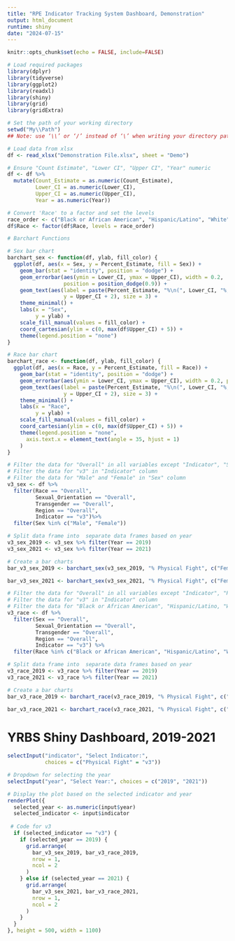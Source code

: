 ---
title: "RPE Indicator Tracking System Dashboard, Demonstration"
output: html_document
runtime: shiny
date: "2024-07-15"
---

```{r setup, include=FALSE}
knitr::opts_chunk$set(echo = FALSE, include=FALSE)

# Load required packages
library(dplyr)
library(tidyverse)
library(ggplot2)
library(readxl)
library(shiny)
library(grid)
library(gridExtra)

# Set the path of your working directory
setwd("My\\Path")
## Note: use ‘\\’ or ‘/’ instead of ‘\’ when writing your directory path

# Load data from xlsx
df <- read_xlsx("Demonstration File.xlsx", sheet = "Demo")

# Ensure "Count Estimate", "Lower CI", "Upper CI", "Year" numeric
df <- df %>%
  mutate(Count_Estimate = as.numeric(Count_Estimate),
         Lower_CI = as.numeric(Lower_CI),
         Upper_CI = as.numeric(Upper_CI),
         Year = as.numeric(Year))

# Convert 'Race' to a factor and set the levels
race_order <- c("Black or African American", "Hispanic/Latino", "White", "Asian", "Multiracial Non-Hispanic", "All Other Races","Overall")
df$Race <- factor(df$Race, levels = race_order)
```

```{r functions}
# Barchart Functions

# Sex bar chart
barchart_sex <- function(df, ylab, fill_color) {
  ggplot(df, aes(x = Sex, y = Percent_Estimate, fill = Sex)) +
    geom_bar(stat = "identity", position = "dodge") +
    geom_errorbar(aes(ymin = Lower_CI, ymax = Upper_CI), width = 0.2,
                  position = position_dodge(0.9)) +
    geom_text(aes(label = paste(Percent_Estimate, "%\n(", Lower_CI, "%, ", Upper_CI, "%)", sep = ""),
                  y = Upper_CI + 2), size = 3) +
    theme_minimal() +
    labs(x = "Sex",
         y = ylab) +
    scale_fill_manual(values = fill_color) +
    coord_cartesian(ylim = c(0, max(df$Upper_CI) + 5)) +
    theme(legend.position = "none")
}

# Race bar chart
barchart_race <- function(df, ylab, fill_color) {
  ggplot(df, aes(x = Race, y = Percent_Estimate, fill = Race)) +
    geom_bar(stat = "identity", position = "dodge") +
    geom_errorbar(aes(ymin = Lower_CI, ymax = Upper_CI), width = 0.2, position = position_dodge(0.9)) +
    geom_text(aes(label = paste(Percent_Estimate, "%\n(", Lower_CI, "%, ", Upper_CI, "%)", sep = ""),
                  y = Upper_CI + 2), size = 3) +
    theme_minimal() +
    labs(x = "Race",
         y = ylab) +
    scale_fill_manual(values = fill_color) +
    coord_cartesian(ylim = c(0, max(df$Upper_CI) + 5)) +
    theme(legend.position = "none",
      axis.text.x = element_text(angle = 35, hjust = 1)
    )
}
```

```{r Physical Fight v3_sex}
# Filter the data for "Overall" in all variables except "Indicator", "Sex", and "Year" columns
# Filter the data for "v3" in "Indicator" column
# Filter the data for "Male" and "Female" in "Sex" column
v3_sex <- df %>%
  filter(Race == "Overall",
         Sexual_Orientation == "Overall",
         Transgender == "Overall",
         Region == "Overall",
         Indicator == "v3")%>%
  filter(Sex %in% c("Male", "Female"))

# Split data frame into  separate data frames based on year
v3_sex_2019 <- v3_sex %>% filter(Year == 2019)
v3_sex_2021 <- v3_sex %>% filter(Year == 2021)

# Create a bar charts
bar_v3_sex_2019 <- barchart_sex(v3_sex_2019, "% Physical Fight", c("Female" = "blue", "Male" = "blue"))

bar_v3_sex_2021 <- barchart_sex(v3_sex_2021, "% Physical Fight", c("Female" = "blue", "Male" = "blue"))
```

```{r Physical Fight v3_race}
# Filter the data for "Overall" in all variables except "Indicator", "Race", and "Year" columns
# Filter the data for "v3" in "Indicator" column
# Filter the data for "Black or African American", "Hispanic/Latino, "White", "Asian", "Multiracial Non-Hispanic", "All Other Races" in "Race" column
v3_race <- df %>%
  filter(Sex == "Overall",
         Sexual_Orientation == "Overall",
         Transgender == "Overall",
         Region == "Overall",
         Indicator == "v3") %>%
  filter(Race %in% c("Black or African American", "Hispanic/Latino", "White", "Asian", "Multiracial Non-Hispanic", "All Other Races"))

# Split data frame into  separate data frames based on year
v3_race_2019 <- v3_race %>% filter(Year == 2019)
v3_race_2021 <- v3_race %>% filter(Year == 2021)

# Create a bar charts
bar_v3_race_2019 <- barchart_race(v3_race_2019, "% Physical Fight", c("Black or African American" = "blue", "Hispanic/Latino" = "blue", "White" = "blue", "Asian" = "blue", "Multiracial Non-Hispanic" = "blue", "All Other Races" = "blue"))

bar_v3_race_2021 <- barchart_race(v3_race_2021, "% Physical Fight", c("Black or African American" = "blue", "Hispanic/Latino" = "blue", "White" = "blue", "Asian" = "blue", "Multiracial Non-Hispanic" = "blue", "All Other Races" = "blue"))
```

# YRBS Shiny Dashboard, 2019-2021

```{r Dashboard, include = TRUE}
selectInput("indicator", "Select Indicator:", 
            choices = c("Physical Fight" = "v3"))

# Dropdown for selecting the year
selectInput("year", "Select Year:", choices = c("2019", "2021"))

# Display the plot based on the selected indicator and year
renderPlot({
  selected_year <- as.numeric(input$year)
  selected_indicator <- input$indicator
  
 # Code for v3
  if (selected_indicator == "v3") {
    if (selected_year == 2019) {
      grid.arrange(
        bar_v3_sex_2019, bar_v3_race_2019,
        nrow = 1,
        ncol = 2
      )
    } else if (selected_year == 2021) {
      grid.arrange(
        bar_v3_sex_2021, bar_v3_race_2021,
        nrow = 1,
        ncol = 2
      )
    }
  }
}, height = 500, width = 1100)
```